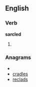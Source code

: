 
==English==

===Verb===
'''sarcled'''

# {{past of|[[sarcle]]}}

===Anagrams===
* {{alphagram|acdelrs}}
* [[cradles#English|cradles]]
* [[reclads#English|reclads]]